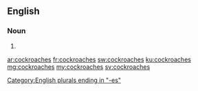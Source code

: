 ==English==

===Noun===
{{head|en}}

# {{plural of|cockroach}}

[[Category:English plurals ending in "-es"]]

[[ar:cockroaches]]
[[fr:cockroaches]]
[[sw:cockroaches]]
[[ku:cockroaches]]
[[mg:cockroaches]]
[[my:cockroaches]]
[[sv:cockroaches]]